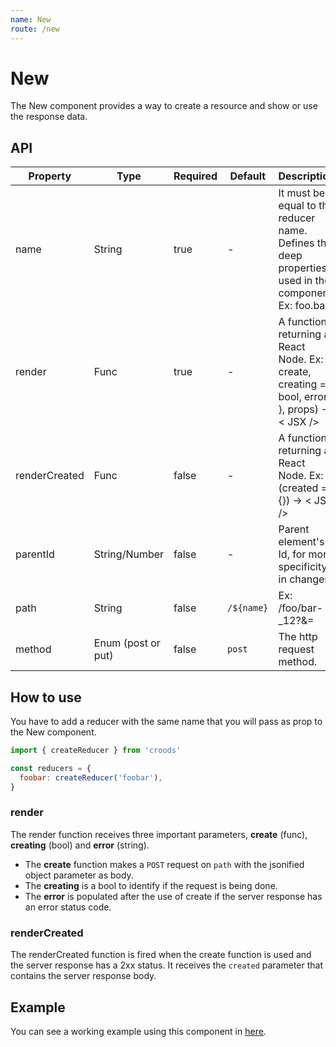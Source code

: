 ```yaml
---
name: New
route: /new
---
```



# New

The New component provides a way to create a resource and show or use the response data.

## API

| Property      | Type               | Required | Default    | Description                                                                                          |
| ------------- | ------------------ | -------- | ---------- | ---------------------------------------------------------------------------------------------------- |
| name          | String             | true     | -          | It must be equal to the reducer name. Defines the deep properties used in the component. Ex: foo.bar |
| render        | Func               | true     | -          | A function returning a React Node. Ex: ({ create, creating = bool, error }, props) -> < JSX />       |
| renderCreated | Func               | false    | -          | A function returning a React Node. Ex: (created = {}) -> < JSX />                                    |
| parentId      | String/Number      | false    | -          | Parent element's Id, for more specificity in changes.                                                |
| path          | String             | false    | `/${name}` | Ex: /foo/bar-\_12?&=                                                                                 |
| method        | Enum (post or put) | false    | `post`     | The http request method.                                                                             |

## How to use

You have to add a reducer with the same name that you will pass as prop to the New component.

```javascript
import { createReducer } from 'croods'

const reducers = {
  foobar: createReducer('foobar'),
}
```

### render

The render function receives three important parameters, **create** (func), **creating** (bool) and **error** (string).

- The **create** function makes a `POST` request on `path` with the jsonified object parameter as body.
- The **creating** is a bool to identify if the request is being done.
- The **error** is populated after the use of create if the server response has an error status code.

### renderCreated

The renderCreated function is fired when the create function is used and the server response has a 2xx status.
It receives the `created` parameter that contains the server response body.

## Example

You can see a working example using this component in [here](https://github.com/SeasonedSoftware/croods/blob/master/example/src/colors/New.js).
